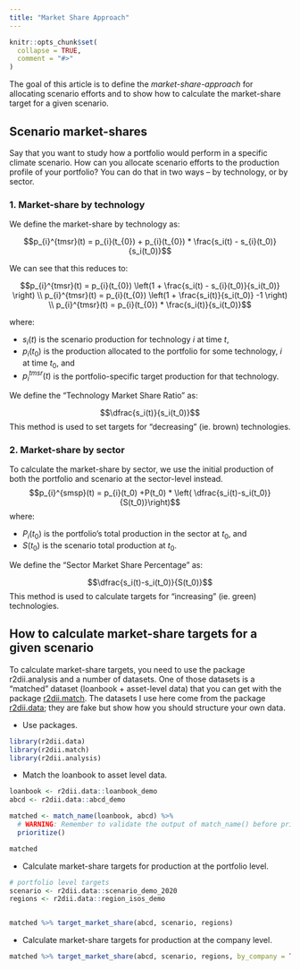 ```yaml
---
title: "Market Share Approach"
---
```


```r
knitr::opts_chunk$set(
  collapse = TRUE,
  comment = "#>"
)
```

The goal of this article is to define the _market-share-approach_ for allocating scenario efforts and to show how to calculate the market-share target for a given scenario.

## Scenario market-shares

Say that you want to study how a portfolio would perform in a specific climate scenario. How can you allocate scenario efforts to the production profile of your portfolio? You can do that in two ways -- by technology, or by sector.

### 1. Market-share by technology
We define the market-share by technology as: 

$$p_{i}^{tmsr}(t) = p_{i}(t_{0}) +  p_{i}(t_{0}) * \frac{s_i(t) - s_{i}(t_0)}{s_i(t_0)}$$

We can see that this reduces to:

$$p_{i}^{tmsr}(t) = p_{i}(t_{0}) \left(1 + \frac{s_i(t) - s_{i}(t_0)}{s_i(t_0)} \right) \\
p_{i}^{tmsr}(t) = p_{i}(t_{0}) \left(1 + \frac{s_i(t)}{s_i(t_0)} -1 \right) \\
p_{i}^{tmsr}(t) = p_{i}(t_{0}) * \frac{s_i(t)}{s_i(t_0)}$$

where:

* $s_i(t)$ is the scenario production for technology $i$ at time $t$,
* $p_{i}(t_0)$ is the production allocated to the portfolio for some technology, $i$ at time $t_0$, and
* $p_{i}^{tmsr}(t)$ is the portfolio-specific target production for that technology.

We define the "Technology Market Share Ratio" as:

$$\dfrac{s_i(t)}{s_i(t_0)}$$
This method is used to set targets for "decreasing" (ie. brown) technologies. 

### 2. Market-share by sector
To calculate the market-share by sector, we use the initial production of both the portfolio and scenario at the sector-level instead. 
$$p_{i}^{smsp}(t) = p_{i}(t_0) +P(t_0) * \left( \dfrac{s_i(t)-s_i(t_0)}{S(t_0)}\right)$$
where:

* $P_i(t_0)$ is the portfolio's total production in the sector at $t_0$, and
* $S(t_0)$ is the scenario total production at $t_0$.

We define the "Sector Market Share Percentage" as:

$$\dfrac{s_i(t)-s_i(t_0)}{S(t_0)}$$
This method is used to calculate targets for "increasing" (ie. green) technologies. 

## How to calculate market-share targets for a given scenario

To calculate market-share targets, you need to use the package r2dii.analysis and a number of datasets. One of those datasets is a "matched" dataset (loanbook + asset-level data) that you can get with the package [r2dii.match](https://2degreesinvesting.github.io/r2dii.match/). The datasets I use here come from the package [r2dii.data](https://2degreesinvesting.github.io/r2dii.data/); they are fake but show how you should structure your own data.

* Use packages.

```r
library(r2dii.data)
library(r2dii.match)
library(r2dii.analysis)
```

* Match the loanbook to asset level data.

```r
loanbook <- r2dii.data::loanbook_demo
abcd <- r2dii.data::abcd_demo

matched <- match_name(loanbook, abcd) %>%
  # WARNING: Remember to validate the output of match_name() before prioritize()
  prioritize()

matched
```

* Calculate market-share targets for production at the portfolio level.

```r
# portfolio level targets
scenario <- r2dii.data::scenario_demo_2020
regions <- r2dii.data::region_isos_demo


matched %>% target_market_share(abcd, scenario, regions)
```

* Calculate market-share targets for production at the company level.

```r
matched %>% target_market_share(abcd, scenario, regions, by_company = TRUE)
```
